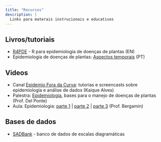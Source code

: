 ```yaml
---
title: "Recursos"
description: |
  Links para materais instrucionais e educativos
---
```


## Livros/tutoriais

-   [R4PDE](https://emdelponte.github.io/epidemiology-R/index.html) - R para epidemiologia de doenças de plantas (EN)
-   Epidemiologia de doenças de plantas: [Aspectos temporais](https://www.apsnet.org/edcenter/disimpactmngmnt/topc/EpidemiologiaPort/Pages/default.aspx) (PT)

## Videos

-   Canal [Epidemio Fora da Curva](https://www.youtube.com/channel/UCl5H4LMBYJB1Hu3HgCmgyCg): tutorias e screencasts sobre epidemiologia e análise de dados (Kaique Alves)
-   Palestra: [Epidemiologia](https://www.youtube.com/watch?v=3gXJNfdqZs0&t=941s), bases para o manejo de doenças de plantas (Prof. Del Ponte)
-   Aula: Epidemiologia: [parte 1](https://www.youtube.com/watch?v=eFgR7Qtggb8) \| [parte 2](https://www.youtube.com/watch?v=V0ScIh-3iYE) \| [parte 3](https://www.youtube.com/watch?v=JCQvJvol304) (Prof. Bergamin)

## Bases de dados

-   [SADBank](https://sadbank.netlify.app/) - banco de dados de escalas diagramáticas
